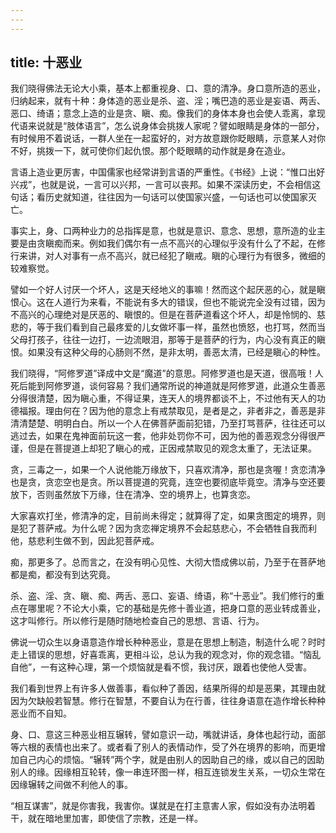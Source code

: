 ```yaml
---
---
---
```

title: 十恶业
---




我们晓得佛法无论大小乘，基本上都重视身、口、意的清净。身口意所造的恶业，归纳起来，就有十种：身体造的恶业是杀、盗、淫；嘴巴造的恶业是妄语、两舌、恶口、绮语；意念上造的业是贪、瞋、痴。像我们的身体本身也会使人乖离，拿现代语来说就是“肢体语言”，怎么说身体会挑拨人家呢？譬如眼睛是身体的一部分，有时候用不着说话，一群人坐在一起蛮好的，对方故意跟你眨眼睛，示意某人对你不好，挑拨一下，就可使你们起仇恨。那个眨眼睛的动作就是身在造业。

言语上造业更厉害，中国儒家也经常讲到言语的严重性。《书经》上说：“惟口出好兴戎”，也就是说，一言可以兴邦，一言可以丧邦。如果不深读历史，不会相信这句话；看历史就知道，往往因为一句话可以使国家兴盛，一句话也可以使国家灭亡。

事实上，身、口两种业力的总指挥是意，也就是意识、意念、思想，意所造的业主要是由贪瞋痴而来。例如我们偶尔有一点不高兴的心理似乎没有什么了不起，在修行来讲，对人对事有一点不高兴，就已经犯了瞋戒。瞋的心理行为有很多，微细的较难察觉。

譬如一个好人讨厌一个坏人，这是天经地义的事嘛！然而这个起厌恶的心，就是瞋恨心。这在人道行为来看，不能说有多大的错误，但也不能说完全没有过错，因为不高兴的心理绝对是厌恶的、瞋恨的。但是在菩萨道看这个坏人，却是怜悯的、慈悲的，等于我们看到自己最疼爱的儿女做坏事一样，虽然也愤怒，也打骂，然而当父母打孩子，往往一边打，一边流眼泪，那等于是菩萨的行为，内心没有真正的瞋恨。如果没有这种父母的心肠则不然，是非太明，善恶太清，已经是瞋心的种性。

我们晓得，“阿修罗道”译成中文是“魔道”的意思。阿修罗道也是天道，很高哦！人死后能到阿修罗道，谈何容易？我们通常所说的神道就是阿修罗道，此道众生善恶分得很清楚，因为瞋心重，不得证果，连天人的境界都谈不上，不过他有天人的功德福报。理由何在？因为他的意念上有戒禁取见，是者是之，非者非之，善恶是非清清楚楚、明明白白。所以一个人在佛菩萨面前犯错，乃至打骂菩萨，往往还可以逃过去，如果在鬼神面前玩这一套，他非处罚你不可，因为他的善恶观念分得很严谨，但是在菩提道上却犯了瞋心的戒，正因戒禁取见的观念太重了，无法证果。

贪，三毒之一，如果一个人说他能万缘放下，只喜欢清净，那也是贪喔！贪恋清净也是贪，贪恋空也是贪。所以菩提道的究竟，连空也要彻底毕竟空。清净与空还要放下，否则虽然放下万缘，住在清净、空的境界上，也算贪恋。

大家喜欢打坐，修清净的定，目前尚未得定；就算得了定，如果贪图定的境界，则是犯了菩萨戒。为什么呢？因为贪恋禅定境界不会起慈悲心，不会牺牲自我而利他，慈悲利生做不到，因此犯菩萨戒。

痴，那更多了。总而言之，在没有明心见性、大彻大悟成佛以前，乃至于在菩萨地都是痴，都没有到达究竟。

杀、盗、淫、贪、瞋、痴、两舌、恶口、妄语、绮语，称“十恶业”。我们修行的重点在哪里呢？不论大小乘，它的基础是先修十善业道，把身口意的恶业转成善业，这才叫修行。所以修行是随时随地检查自己的思想、言语、行为。

佛说一切众生以身语意造作增长种种恶业，意是在思想上制造，制造什么呢？时时走上错误的思想，好喜乖离，更相斗讼，总认为我的观念对，你的观念错。“恼乱自他”，一有这种心理，第一个烦恼就是看不惯，我讨厌，跟着也使他人受害。

我们看到世界上有许多人做善事，看似种了善因，结果所得的却是恶果，其理由就因为欠缺般若智慧。修行在智慧，不要自认为在行善，往往身语意在造作增长种种恶业而不自知。

身、口、意这三种恶业相互辗转，譬如意识一动，嘴就讲话，身体也起行动，面部等六根的表情也出来了。或者看了别人的表情动作，受了外在境界的影响，而更增加自己内心的烦恼。“辗转”两个字，就是由别人的因助自己的缘，或以自己的因助别人的缘。因缘相互轮转，像一串连环图一样，相互连锁发生关系，一切众生常在因缘辗转之间做不利他人的事。

“相互谋害”，就是你害我，我害你。谋就是在打主意害人家，假如没有办法明着干，就在暗地里加害，即使信了宗教，还是一样。